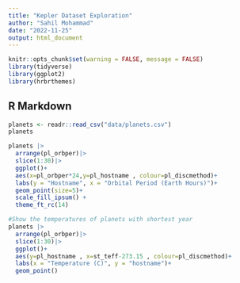 ```yaml
---
title: "Kepler Dataset Exploration"
author: "Sahil Mohammad"
date: "2022-11-25"
output: html_document
---
```


```r
knitr::opts_chunk$set(warning = FALSE, message = FALSE) 
library(tidyverse)
library(ggplot2)
library(hrbrthemes)
```

## R Markdown

```r
planets <- readr::read_csv("data/planets.csv")
planets
```

```r
planets |>
  arrange(pl_orbper)|>
  slice(1:30)|>
  ggplot()+
  aes(x=pl_orbper*24,y=pl_hostname , colour=pl_discmethod)+
  labs(y = "Hostname", x = "Orbital Period (Earth Hours)")+
  geom_point(size=5)+
  scale_fill_ipsum() +
  theme_ft_rc(14)

#Show the temperatures of planets with shortest year
planets |>
  arrange(pl_orbper)|>
  slice(1:30)|>
  ggplot()+
  aes(y=pl_hostname , x=st_teff-273.15 , colour=pl_discmethod)+
  labs(x = "Temperature (C)", y = "hostname")+
  geom_point()
```
